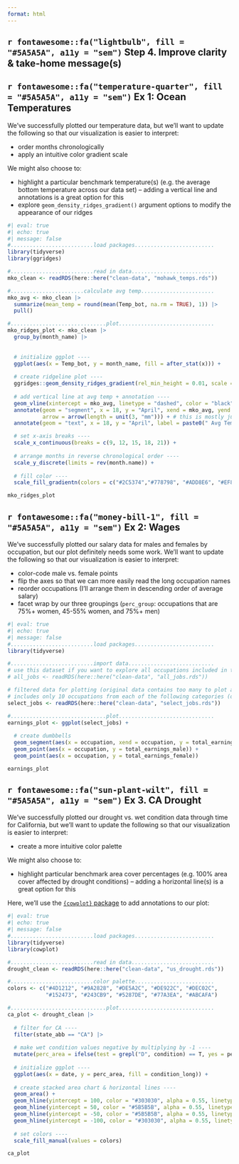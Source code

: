 ```yaml
---
format: html
---
```


## `r fontawesome::fa("lightbulb", fill = "#5A5A5A", a11y = "sem")` Step 4. Improve clarity & take-home message(s)

::: panel-tabset

## **`r fontawesome::fa("temperature-quarter", fill = "#5A5A5A", a11y = "sem")` Ex 1:** Ocean Temperatures

We've successfully plotted our temperature data, but we'll want to update the following so that our visualization is easier to interpret: 

- order months chronologically
- apply an intuitive color gradient scale

We might also choose to:

- highlight a particular benchmark temperature(s) (e.g. the average bottom temperature across our data set) -- adding a vertical line and annotations is a great option for this 
- explore `geom_density_ridges_gradient()` argument options to modify the appearance of our ridges

```r
#| eval: true
#| echo: true
#| message: false
#..........................load packages.........................
library(tidyverse)
library(ggridges)

#..........................read in data..........................
mko_clean <- readRDS(here::here("clean-data", "mohawk_temps.rds"))

#.......................calculate avg temp.......................
mko_avg <- mko_clean |> 
  summarize(mean_temp = round(mean(Temp_bot, na.rm = TRUE), 1)) |> 
  pull() 

#..............................plot..............................
mko_ridges_plot <- mko_clean |> 
  group_by(month_name) |> 
  
  
  # initialize ggplot ----
  ggplot(aes(x = Temp_bot, y = month_name, fill = after_stat(x))) +
  
  # create ridgeline plot ----
  ggridges::geom_density_ridges_gradient(rel_min_height = 0.01, scale = 3) + # rel_min_height cuts trailing tails (0.01 suggested); scale sets extent of overlap
  
  # add vertical line at avg temp + annotation ----
  geom_vline(xintercept = mko_avg, linetype = "dashed", color = "black") +
  annotate(geom = "segment", x = 18, y = "April", xend = mko_avg, yend = "May",
           arrow = arrow(length = unit(3, "mm"))) + # this is mostly just a bunch of manual fiddling until the arrow is placed where I want it
  annotate(geom = "text", x = 18, y = "April", label = paste0(" Avg Temp = ", mko_avg, "°C"), hjust = "left") + # same here

  # set x-axis breaks ----
  scale_x_continuous(breaks = c(9, 12, 15, 18, 21)) +
  
  # arrange months in reverse chronological order ----
  scale_y_discrete(limits = rev(month.name)) + 
  
  # fill color ----
  scale_fill_gradientn(colors = c("#2C5374","#778798", "#ADD8E6", "#EF8080", "#8B3A3A"), name = "Temp. (°C)") 

mko_ridges_plot
```

## **`r fontawesome::fa("money-bill-1", fill = "#5A5A5A", a11y = "sem")` Ex 2:** Wages

We've successfully plotted our salary data for males and females by occupation, but our plot definitely needs some work. We'll want to update the following so that our visualization is easier to interpret:

- color-code male vs. female points
- flip the axes so that we can more easily read the long occupation names
- reorder occupations (I'll arrange them in descending order of average salary)
- facet wrap by our three groupings (`perc_group`: occupations that are 75%+ women, 45-55% women, and 75%+ men)

```r
#| eval: true
#| echo: true
#| message: false
#..........................load packages.........................
library(tidyverse)

#..........................import data...........................
# use this dataset if you want to explore all occupations included in the original TidyTuesday dataset
# all_jobs <- readRDS(here::here("clean-data", "all_jobs.rds")) 

# filtered data for plotting (original data contains too many to plot at once)
# includes only 10 occupations from each of the following categories (occupations that are 75%+ women, 45-55% women, and 75%+ men)
select_jobs <- readRDS(here::here("clean-data", "select_jobs.rds")) 

#..............................plot..............................
earnings_plot <- ggplot(select_jobs) +
  
  # create dumbbells
  geom_segment(aes(x = occupation, xend = occupation, y = total_earnings_female, yend = total_earnings_male)) +
  geom_point(aes(x = occupation, y = total_earnings_male)) +
  geom_point(aes(x = occupation, y = total_earnings_female)) 

earnings_plot
```

## **`r fontawesome::fa("sun-plant-wilt", fill = "#5A5A5A", a11y = "sem")` Ex 3.** CA Drought

We've successfully plotted our drought vs. wet condition data through time for California, but we'll want to update the following so that our visualization is easier to interpret:

- create a more intuitive color palette

We might also choose to: 

- highlight particular benchmark area cover percentages (e.g. 100% area cover affected by drought conditions) -- adding a horizontal line(s) is a great option for this

Here, we'll use the [`{cowplot}` package](https://github.com/wilkelab/cowplot) to add annotations to our plot:

```r
#| eval: true
#| echo: true
#| message: false
#..........................load packages.........................
library(tidyverse)
library(cowplot)

#..........................read in data..........................
drought_clean <- readRDS(here::here("clean-data", "us_drought.rds"))

#..........................color palette.........................
colors <- c("#4D1212", "#9A2828", "#DE5A2C", "#DE922C", "#DEC02C", 
            "#152473", "#243CB9", "#5287DE", "#77A3EA", "#ABCAFA")

#..............................plot..............................
ca_plot <- drought_clean |>
  
  # filter for CA ----
  filter(state_abb == "CA") |> 
  
  # make wet condition values negative by multiplying by -1 ----
  mutate(perc_area = ifelse(test = grepl("D", condition) == T, yes = perc_area, no = perc_area * -1)) |>
  
  # initialize ggplot ----
  ggplot(aes(x = date, y = perc_area, fill = condition_long)) + 
  
  # create stacked area chart & horizontal lines ----
  geom_area() +
  geom_hline(yintercept = 100, color = "#303030", alpha = 0.55, linetype = 2) +
  geom_hline(yintercept = 50, color = "#5B5B5B", alpha = 0.55, linetype = 2) +
  geom_hline(yintercept = -50, color = "#5B5B5B", alpha = 0.55, linetype = 2) +
  geom_hline(yintercept = -100, color = "#303030", alpha = 0.55, linetype = 2) +
  
  # set colors ----
  scale_fill_manual(values = colors)

ca_plot

```

:::